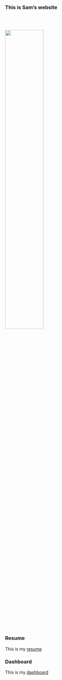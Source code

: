 <br><br>


### This is Sam's website
<br><br>

<img src="images/otis.jpg" style="width:50%">

### Resume
This is my [resume](resume.html)

### Dashboard
This is my [dashboard](dashboard_template.html)




















